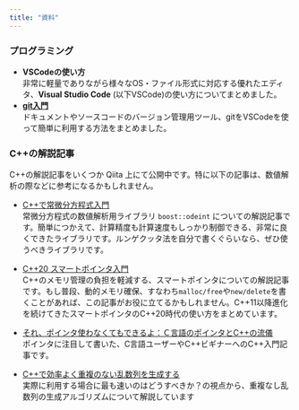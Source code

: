 ```yaml
---
title: "資料"
---
```

### プログラミング
- **VSCodeの使い方**<br/>
非常に軽量でありながら様々なOS・ファイル形式に対応する優れたエディタ、**Visual Studio Code** (以下VSCode)の使い方についてまとめました。
-  **[git入門](learning/git.qmd)**<br/>
ドキュメントやソースコードのバージョン管理用ツール、gitをVSCodeを使って簡単に利用する方法をまとめました。

### C++の解説記事
C++の解説記事をいくつか Qiita 上にて公開中です。特に以下の記事は、数値解析の際などに参考になるかもしれません。

- [C++で常微分方程式入門](https://www.google.com/url?q=https%3A%2F%2Fqiita.com%2Fhmito%2Fitems%2F483445ac0d42fb4428a5&sa=D&sntz=1&usg=AOvVaw25JL7s9nzMo4-QzVKxrfPG)<br/>
常微分方程式の数値解析用ライブラリ `boost::odeint` についての解説記事です。簡単につかえて、計算精度も計算速度もしっかり制御できる、非常に良くできたライブラリです。ルンゲクッタ法を自分で書くぐらいなら、ぜひ使うべきライブラリです。

- [C++20 スマートポインタ入門](https://qiita.com/hmito/items/9b35a2438a8b8ee4b5af)<br/>
C++のメモリ管理の負担を軽減する、スマートポインタについての解説記事です。もし普段、動的メモリ確保、すなわち`malloc/free`や`new/delete`を書くことがあれば、この記事がお役に立てるかもしれません。C++11以降進化を続けてきたスマートポインタのC++20時代の使い方をまとめています。

- [それ、ポインタ使わなくてもできるよ：Ｃ言語のポインタとC++の流儀](https://qiita.com/hmito/items/44925fca9fca74e78f61)<br/>
ポインタに注目して書いた、C言語ユーザーやC++ビギナーへのC++入門記事です。

- [C++で効率よく重複のない乱数列を生成する](https://qiita.com/hmito/items/9f4bdc8442b6f6b3c7bc)<br/>
実際に利用する場合に最も速いのはどうすべきか？の視点から、重複なし乱数列の生成アルゴリズムについて解説しています 

